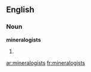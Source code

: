 ==English==
===Noun===
'''mineralogists'''

#{{plural of|[[mineralogist]]}}

[[ar:mineralogists]]
[[fr:mineralogists]]